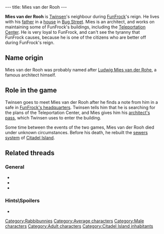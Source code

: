 ---
title: Mies van der Rooh
---

{{Character|
Name=Mies van der Rooh|
Image=Mies_Van_Der_Rooh.JPG|
Race=[[Rabbibunny]]|
Gender=Male|
Size=Medium|
Age=Adult}}

'''Mies van der Rooh''' is [[Twinsen]]'s neighbour during [[FunFrock]]'s reign. He lives with his [[Mies van der Rooh's father|father]] in a [[Van der Rooh's residence|house]] in [[Bug Street]]. Mies is an architect, and works on maintaining some of FunFrock's buildings, including the [[Teleportation Center]]. He is very loyal to FunFrock, and can't see the tyranny that FunFrock causes, because he is one of the citizens who are better off during FunFrock's reign.

==Name origin==
Mies van der Rooh was probably named after [http://en.wikipedia.org/wiki/Mies_van_der_rohe Ludwig Mies van der Rohe], a famous architect himself.

==Role in the game==
Twinsen goes to meet Mies van der Rooh after he finds a note from him in a safe in [[FunFrock's headquarters]]. Twinsen tells him that he is searching for the plans of the Teleportation Center, and Mies gives him his [[architect's pass]], which Twinsen uses to enter the building.

Some time between the events of the two games, Mies van der Rooh died under unknown circumstances. Before his death, he rebuilt the [[Citadel Island sewers|sewers system]] of [[Citadel Island]].

==Related threads==
===General===
* {{thread|id=10195|title=Interesting LBA facts <nowiki>[Discuss]</nowiki>}}
* {{thread|id=2886|title=Dad! Do you have a key with you?}}
* {{thread|id=2481|title=Another odd quote}}

===Hints\Spoilers===
* {{thread|id=7260|title=Bit of Help, please??}}

[[Category:Rabbibunnies]]
[[Category:Average characters]]
[[Category:Male characters]]
[[Category:Adult characters]]
[[Category:Citadel Island inhabitants]]